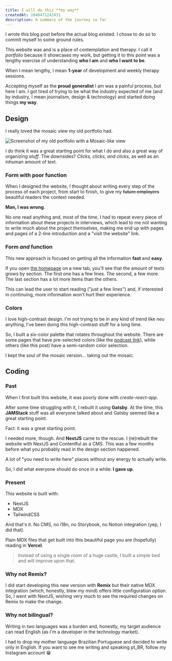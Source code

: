 ```yaml
---
title: I will do this **my way**
createdAt: 1640471242431
description: A summary of the journey so far
---
```


I wrote this blog post before the actual blog existed. I chose to do so to commit myself to some ground rules.

This website was and is a place of contemplation and therapy. I call it _portfolio_ because it showcases my work, but getting it to this point was a lengthy exercise of understanding **who I am** and **who I want to be**.

When I mean lengthy, I mean **1-year** of development and weekly therapy sessions.

Accepting myself as the **proud generalist** I am was a painful process, but here I am. I got tired of trying to be what the industry expected of me (and by industry, I mean journalism, design & technology) and started doing things **my way**.

## Design

I really loved the mosaic view my old portfolio had.

![Screenshot of my old portfolio with a Mosaic-like view](./mosaic.png)

I do think it was a great starting point for what I do and also a great way of organizing _stuff_. The downsides? _Clicks, clicks, and clicks_, as well as an inhuman amount of text.

### Form with poor function

When I designed the website, I thought about writing every step of the process of each project, from start to finish, to give my <S>future employers</S> beautiful readers the context needed.

**Man, I was wrong**.

No one read anything and, most of the time, I had to repeat every piece of information about these projects in interviews, which lead to me not wanting to write much about the project themselves, making me end up with pages and pages of a 2-line introduction and a "visit the website" link.

### Form _and_ function

This new approach is focused on getting all the information **fast** and **easy**.

If you open [the homepage](/) on a new tab, you'll see that the amount of texts grows by section. The first one has a few lines. The second, a few more. The last section has a lot more items than the others.

This can lead the user to start reading ("just a few lines") and, if interested in continuing, more information won't hurt their experience.

### Colors

I love high-contrast design. I'm not trying to be in any kind of trend like _neu_ anything, I've been doing this high-contrast stuff for a long time.

So, I built a six-color palette that rotates throughout the website. There are some pages that have pre-selected colors (like the [podcast link](/cronofobia)), while others (like this post) have a semi-random color selection.

I kept the soul of the mosaic version... taking out the mosaic.

## Coding

### Past

When I first built this website, it was poorly done with _create-react-app_.

After some time struggling with it, I rebuilt it using **Gatsby**. At the time, this **JAMStack** stuff was all everyone talked about and Gatsby seemed like a great starting point.

Fact: it was a great starting point.

I needed more, though. And **NextJS** came to the rescue. I (re)rebuilt the website with NextJS and Contentful as a CMS. This was a few months before what you probably read in the design section happened.

A lot of "you need to write here" places without any energy to actually write.

So, I did what everyone should do once in a while: **I gave up**.

### Present

This website is built with:

- NextJS
- MDX
- TailwindCSS

And that's it. No CMS, no i18n, no Storybook, no Notion integration (yep, I did that).

Plain MDX files that get built into this beautiful page you are (hopefully) reading in **Vercel**.

> Instead of using a single room of a huge castle, I built a simple bed and will improve upon that.

### Why not Remix?

I did start developing this new version with **Remix** but their native MDX integration (which, honestly, blew my mind) offers little configuration option. So, I went with NextJS, wishing very much to see the required changes on Remix to make the change.

### Why not bilingual?

Writing in two languages was a burden and, honestly, my target audience can read English (as I'm a developer in the technology market).

I had to drop my mother language Brazilian Portuguese and decided to write only in English. If you want to see me writing and speaking pt_BR, follow my Instagram account 😁
